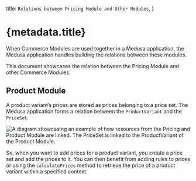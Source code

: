   title: `Relations between Pricing Module and Other Modules`,
}

# {metadata.title}

When Commerce Modules are used together in a Medusa application, the Medusa application handles building the relations between these modules.

This document showcases the relation between the Pricing Module and other Commerce Modules.

## Product Module

A product variant’s prices are stored as prices belonging to a price set. The Medusa application forms a relation between the `ProductVariant` and the `PriceSet`.

![A diagram showcasing an example of how resources from the Pricing and Product Module are linked. The PriceSet is linked to the ProductVariant of the Product Module.](https://res.cloudinary.com/dza7lstvk/image/upload/v1709651039/Medusa%20Resources/pricing-product_m4xaut.jpg)

So, when you want to add prices for a product variant, you create a price set and add the prices to it. You can then benefit from adding rules to prices or using the `calculatePrices` method to retrieve the price of a product variant within a specified context.
